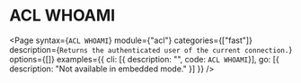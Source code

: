 # ACL WHOAMI

<Page 
  syntax={`ACL WHOAMI`}
  module={"acl"}
  categories={["fast"]}
  description={`Returns the authenticated user of the current connection.`}
  options={[]}
  examples={{
    cli: [{ description: "", code: `ACL WHOAMI`}],
    go: [{ description: "Not available in embedded mode." }]
  }}
/>